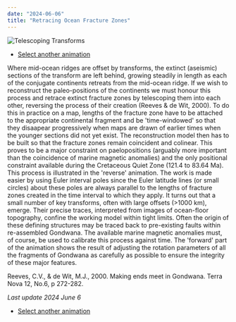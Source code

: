 ```yaml
---
date: "2024-06-06"
title: "Retracing Ocean Fracture Zones"
---
```


![Telescoping Transforms](http://www.reeves.nl/upload/telescoping2024-text.gif)

* [Select another animation](../animations)

Where mid-ocean ridges are offset by transforms, the extinct (aseismic) sections of the transform are left behind, growing steadily in length as each of the conjugate continents retreats from the mid-ocean ridge. If we wish to reconstruct the paleo-positions of the continents we must honour this process and retrace extinct fracture zones by telescoping them into each other, reversing the process of their creation (Reeves & de Wit, 2000). To do this in practice on a map, lengths of the fracture zone have to be attached to the appropriate continental fragment and be 'time-windowed' so that they disaapear progressively when maps are drawn of earlier times when the younger sections did not yet exist. The reconstruction model then has to be built so that the fracture zones remain coincident and colinear. This proves to be a major constraint on paelopositions (arguably more important than the coincidence of marine magnetic anomalies) and the only positional constraint available during the Cretaceous Quiet Zone (121.4 to 83.64 Ma). This process is illustrated in the 'reverse' animation. The work is made easier by using Euler interval poles since the Euler latitude lines (or small circles) about these poles are always parallel to the lengths of fracture zones created in the time interval to which they apply. It turns out that a small number of key transforms, often with large offsets (>1000 km), emerge. Their precise traces, interpreted from images of ocean-floor topography, confine the working model within tight limits. Often the origin of these defining structures may be traced back to pre-existing faults within re-assembled Gondwana. The available marine magnetic anomalies must, of course, be used to calibrate this process against time. The 'forward' part of the animation shows the result of adjusting the rotation parameters of all the fragments of Gondwana as carefully as possible to ensure the integrity of these major features. 

Reeves, C.V., & de Wit, M.J., 2000.  Making ends meet in Gondwana.  Terra Nova 12, No.6, p 272-282.

*Last update 2024 June 6*


* [Select another animation](../animations)
